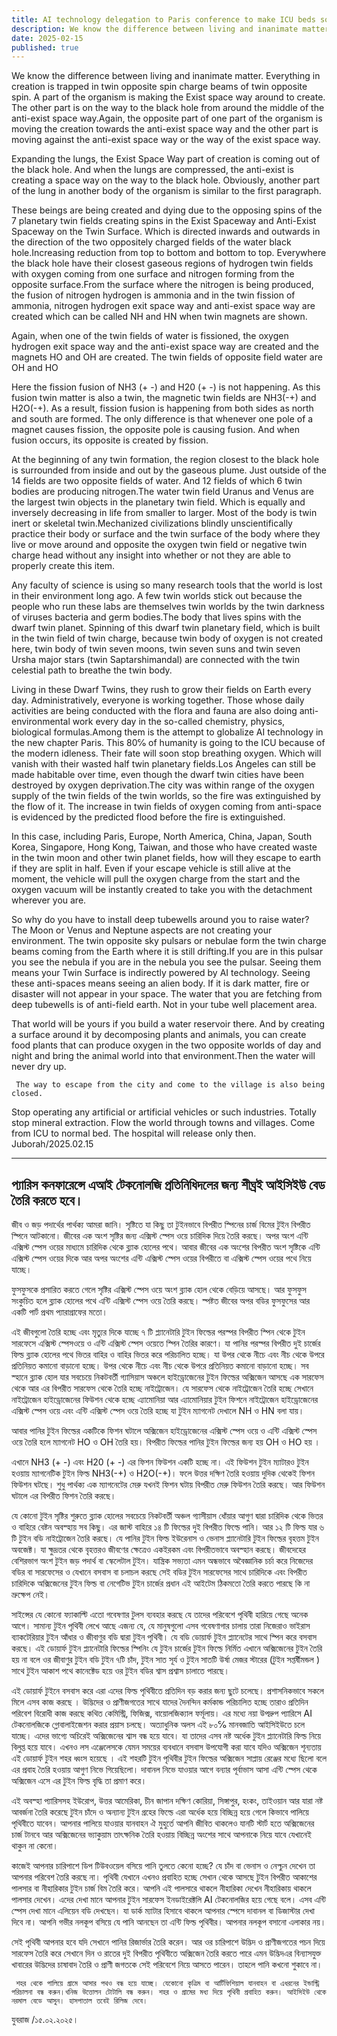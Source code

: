 ```yaml
---
title: AI technology delegation to Paris conference to make ICU beds soon
description: We know the difference between living and inanimate matter. Everything in creation is trapped in twin opposite spin charge beams of twin opposite spin. A part of the organism is making the Exist space way around to create. The other part is on the way to the black hole from around the middle of the anti-exist space way.
date: 2025-02-15
published: true
---
```


We know the difference between living and inanimate matter. Everything in creation is trapped in twin opposite spin charge beams of twin opposite spin. A part of the organism is making the Exist space way around to create. The other part is on the way to the black hole from around the middle of the anti-exist space way.Again, the opposite part of one part of the organism is moving the creation towards the anti-exist space way and the other part is moving against the anti-exist space way or the way of the exist space way.

Expanding the lungs, the Exist Space Way part of creation is coming out of the black hole. And when the lungs are compressed, the anti-exist is creating a space way on the way to the black hole.
Obviously, another part of the lung in another body of the organism is similar to the first paragraph.

These beings are being created and dying due to the opposing spins of the 7 planetary twin fields creating spins in the Exist Spaceway and Anti-Exist Spaceway on the Twin Surface. Which is directed inwards and outwards in the direction of the two oppositely charged fields of the water black hole.Increasing reduction from top to bottom and bottom to top. Everywhere the black hole  have their closest gaseous regions of hydrogen twin fields with oxygen coming from one surface and nitrogen forming from the opposite surface.From the surface where the nitrogen is being produced, the fusion of nitrogen hydrogen is ammonia and in the twin fission of ammonia, nitrogen hydrogen exit space way and anti-exist space way are created which can be called NH and HN when twin magnets are shown.

Again, when one of the twin fields of water is fissioned, the oxygen hydrogen exit space way and the anti-exist space way are created and the magnets HO and OH are created. The twin fields of opposite field water are OH and HO

Here the fission fusion of NH3 (+ -) and H20 (+ -) is not happening. As this fusion twin matter is also a twin, the magnetic twin fields are NH3(-+) and H2O(-+). As a result, fission fusion is happening from both sides as north and south are formed. The only difference is that whenever one pole of a magnet causes fission, the opposite pole is causing fusion. And when fusion occurs, its opposite is created by fission.

At the beginning of any twin formation, the region closest to the black hole is surrounded from inside and out by the gaseous plume. Just outside of the 14 fields are two opposite fields of water. And 12 fields of which 6 twin bodies are producing nitrogen.The water twin field Uranus and Venus are the largest twin objects in the planetary twin field. Which is equally and inversely decreasing in life from smaller to larger.
Most of the body is twin inert or skeletal twin.Mechanized civilizations blindly unscientifically practice their body or surface and the twin surface of the body where they live or move around and opposite the oxygen twin field or negative twin charge head without any insight into whether or not they are able to properly create this item.

Any faculty of science is using so many research tools that the world is lost in their environment long ago. A few twin worlds stick out because the people who run these labs are themselves twin worlds by the twin darkness of viruses bacteria and germ bodies.The body that lives spins with the dwarf twin planet.
Spinning of this dwarf twin planetary field, which is built in the twin field of twin charge, because twin body of oxygen is not created here, twin body of twin seven moons, twin seven suns and twin seven Ursha major stars (twin Saptarshimandal) are connected with the twin celestial path to breathe the twin body.

Living in these Dwarf Twins, they rush to grow their fields on Earth every day. Administratively, everyone is working together. Those whose daily activities are being conducted with the flora and fauna are also doing anti-environmental work every day in the so-called chemistry, physics, biological formulas.Among them is the attempt to globalize AI technology in the new chapter Paris.  This 80℅ of humanity is going to the ICU because of the modern idleness. Their fate will soon stop breathing oxygen. Which will vanish with their wasted half twin planetary fields.Los Angeles can still be made habitable over time, even though the dwarf twin cities have been destroyed by oxygen deprivation.The city was within range of the oxygen supply of the twin fields of the twin worlds, so the fire was extinguished by the flow of it. The increase in twin fields of oxygen coming from anti-space is evidenced by the predicted flood before the fire is extinguished.

In this case, including Paris, Europe, North America, China, Japan, South Korea, Singapore, Hong Kong, Taiwan, and those who have created waste in the twin moon and other twin planet fields, how will they escape to earth if they are split in half.
Even if your escape vehicle is still alive at the moment, the vehicle will pull the oxygen charge from the start and the oxygen vacuum will be instantly created to take you with the detachment wherever you are.

So why do you have to install deep tubewells around you to raise water? The Moon or Venus and Neptune aspects are not creating your environment. The twin opposite sky pulsars or nebulae form the twin charge beams coming from the Earth where it is still drifting.If you are in this pulsar you see the nebula if you are in the nebula you see the pulsar. Seeing them means your Twin Surface is indirectly powered by AI technology. Seeing these anti-spaces means seeing an alien body. If it is dark matter, fire or disaster will not appear in your space.
The water that you are fetching from deep tubewells is of anti-field earth. Not in your tube well placement area.

That world will be yours if you build a water reservoir there. And by creating a surface around it by decomposing plants and animals, you can create food plants that can produce oxygen in the two opposite worlds of day and night and bring the animal world into that environment.Then the water will never dry up.

     The way to escape from the city and come to the village is also being closed.
Stop operating any artificial or artificial vehicles or such industries. Totally stop mineral extraction. Flow the world through towns and villages. Come from ICU to normal bed. The hospital will release only then.
Juborah/2025.02.15

---

## প‍্যারিস কনফারেন্সে এআই টেকনোলজি প্রতিনিধিদলের জন‍্য শীঘ্রই আইসিইউ বেড তৈরি করতে হবে।

জীব ও জড় পদার্থের পার্থক্য আমরা জানি। সৃষ্টিতে যা কিছু তা টুইনভাবে বিপরীত স্পিনের চার্জ বিমের টুইন বিপরীত স্পিনে আটকানো। জীবের এক অংশ সৃষ্টির জন‍্য এক্সিস্ট স্পেস ওয়ে চারিদিক দিয়ে তৈরি করছে। অপর অংশ এন্টি এক্সিস্ট স্পেস ওয়ের মাধ‍্যমে চারিদিক থেকে ব্ল‍্যাক হোলের পথে। আবার জীবের এক অংশের বিপরীত অংশ সৃষ্টিকে এন্টি এক্সিস্ট স্পেস ওয়ের দিকে আর অপর অংশের এন্টি এক্সিস্ট স্পেস ওয়ের বিপরীতে বা এক্সিস্ট স্পেস ওয়ের পথে নিয়ে যাচ্ছে।

ফুসফুসকে প্রসারিত করতে গেলে সৃষ্টির এক্সিস্ট স্পেস ওয়ে অংশ ব্ল‍্যাক হোল থেকে বেড়িয়ে আসছে। আর ফুসফুস সংকুচিত হলে ব্ল‍্যাক হোলের পথে এন্টি এক্সিস্ট স্পেস ওয়ে তৈরি করছে।
স্পষ্টত জীবের অপর বডির ফুসফুসের আর একটি পার্ট প্রথম প‍্যারাগ্রাফের মতো।

এই জীবগুলো তৈরি হচ্ছে এবং মৃত‍্যুর দিকে যাচ্ছে ৭ টি প্ল‍্যানেটারি টুইন ফিল্ডের পরস্পর বিপরীত স্পিন থেকে টুইন সারফেসে এক্সিস্ট স্পেসওয়ে ও এন্টি এক্সিস্ট স্পেস ওয়েতে স্পিন তৈরির কারণে। যা পানির পরস্পর বিপরীত দুই চার্জের ফিল্ড ব্ল‍্যাক হোলের পথে ভিতর বাহির ও বাহির ভিতর করে পরিচালিত হচ্ছে।  যা উপর থেকে নীচে এবং নীচ থেকে উপরে প্রতিনিয়ত কমানো বাড়ানো হচ্ছে।  উপর থেকে নীচে এবং নীচ থেকে উপরে প্রতিনিয়ত কমানো বাড়ানো হচ্ছে। সব স্হানে ব্ল‍্যাক হোল যার সবচেয়ে নিকটবর্তী গ‍্যাসিয়াস অঞ্চলে হাইড্রোজেনের টুইন ফিল্ডের অক্সিজেন আসছে এক সারফেস থেকে আর এর বিপরীত সারফেস থেকে তৈরি হচ্ছে নাইট্রোজেন। যে সারফেস থেকে নাইট্রোজেন তৈরি হচ্ছে সেখানে নাইট্রোজেন হাইড্রোজেনের ফিউশন থেকে হচ্ছে এ‍্যামোনিয়া আর এ‍্যামোনিয়ার টুইন ফিশনে নাইট্রোজেন হাইড্রোজেনের এক্সিস্ট স্পেস ওয়ে এবং এন্টি এক্সিস্ট স্পেস ওয়ে তৈরি হচ্ছে যা টুইন ম‍্যাগনেট দেখালে NH ও HN বলা যায়।

আবার পানির টুইন ফিল্ডের একটিকে ফিশন ঘটালে অক্সিজেন হাইড্রোজেনের এক্সিস্ট স্পেস ওয়ে ও এন্টি এক্সিস্ট স্পেস ওয়ে তৈরি হলে ম‍্যাগনেট HO ও OH তৈরি হয়। বিপরীত ফিল্ডের পানির টুইন ফিল্ডের জন‍্য হয় OH ও HO হয় ।

এখানে NH3 (+ -)  এবং H20 (+ -)  এর ফিশন ফিউশন একটি হচ্ছে না। এই ফিউশন টুইন ম‍্যাটারও টুইন হওয়ায় ম‍্যাগনেটিক টুইন ফিল্ড NH3(-+) ও H2O(-+)। ফলে উত্তর দক্ষিণ তৈরি হওয়ায় দুদিক থেকেই ফিশন ফিউশন ঘটছে। শুধু পার্থক্য এক ম‍্যাগনেটের মেরু যখনই ফিশন ঘটায় বিপরীত মেরু ফিউশন তৈরি করছে। আর ফিউশন ঘটালে এর বিপরীত ফিশন তৈরি করছে।  

যে কোনো টুইন সৃষ্টির শুরুতে ব্ল‍্যাক হোলের সবচেয়ে নিকটবর্তী অঞ্চল গ‍্যাসীয়াস ধোঁয়ার আগুণ দ্বারা চারিদিক থেকে ভিতর ও বাহিরে বেষ্টন অবস্হায় সব কিছু। এর জাস্ট বাহিরে ১৪ টি ফিল্ডের দুই বিপরীত ফিল্ডে পানি। আর ১২ টি ফিল্ড যার ৬ টি টুইন বডি নাইট্রোজেন তৈরি করছে। যে পানির টুইন ফিল্ড ইউরেনাস ও ভেনাস প্ল‍্যানেটারি টুইন ফিল্ডের বৃহত্তম টুইন অবজেক্ট। যা ক্ষুদ্রতর থেকে বৃহত্তরও জীবণের ক্ষেত্রেও একইরকম এবং বিপরীতভাবে অবস্হান করছে।
জীবদেহের বেশিরভাগ অংশ টুইন জড় পদার্থ বা স্কেলেটাল টুইন। যান্ত্রিক সভ‍্যতা এমন অন্ধভাবে অবৈজ্ঞানিক চর্চা করে নিজেদের বডির বা সারফেসের ও যেখানে বসবাস বা চলাচল করছে সেই বডির টুইন সারফেসের সাথে চারিদিকে এবং বিপরীত চারিদিকে অক্সিজেনের টুইন ফিল্ড  বা নেগেটিভ টুইন চার্জের প্রধান এই আইটেম ঠিকমতো তৈরি করতে পারছে কি না ভ্রুক্ষেপ নেই।

সাইন্সের যে কোনো ফ‍্যাকাল্টি এতো গবেষণার টুলস ব‍্যবহার করছে যে তাদের পরিবেশে পৃথিবী হারিয়ে গেছে অনেক আগে। সামান‍্য টুইন পৃথিবী  লেখে আছে এজন‍্য যে, যে মানুষগুলো এসব গবেষণাগার চালায় তারা নিজেরাও ভাইরাস ব‍্যাকটেরিয়ার টুইন আঁধার ও জীবাণুর বডি দ্বারা  টুইন পৃথিবী। যে বডি ডোয়ার্ফ টুইন প্ল‍্যানেটের সাথে স্পিন করে বসবাস করছে। এই ডোয়ার্ফ টুইন প্ল‍্যানেটারি ফিল্ডের স্পিনিং যে টুইন চার্জের  টুইন ফিল্ডে নির্মিত এখানে অক্সিজেনের টুইন তৈরি হয় না বলে ওর জীবাণুর টুইন বডি টুইন ৭টি চাঁদ, টুইন সাত সূর্য ও টুইন সাতটি উর্ষা মেজর স্টারের (টুইন সপ্তর্ষীমন্ডল ) সাথে টুইন আকাশ পথে কানেক্টেড হয়ে ওর টুইন বডির শ্বাস প্রশ্বাস চালাতে পারছে।

এই ডোয়ার্ফ টুইনে বসবাস করে এরা এদের ফিল্ড পৃথিবীতে প্রতিদিন বড় করার জন‍্য ছুটে চলেছে। প্রশাসনিকভাবে সকলে মিলে এসব কাজ করছে । উদ্ভিদের ও প্রাণীজগতের সাথে যাদের দৈনন্দিন কর্মকান্ড পরিচালিত হচ্ছে তারাও প্রতিদিন পরিবেশ বিরোধী কাজ করছে কথিত কেমিস্ট্রি, ফিজিক্স, বায়োলজিক‍্যাল ফর্মূলায়। এর মধ‍্যে নয়া উপদ্রুপ প‍্যারিসে AI টেকনোলজিকে গ্লোবালাইজেশন  করার প্রয়াস চলছে।  অত‍্যাধুনিক অলস এই ৮০℅ মানবজাতি আইসিইউতে চলে যাচ্ছে। এদের ভাগ‍্যে অচিরেই অক্সিজেনের শ্বাস বন্ধ হয়ে যাবে। যা তাদের এসব নষ্ট  অর্ধেক টুইন প্ল‍্যানেটারি ফিল্ড নিয়ে বিলুপ্ত হয়ে যাবে। এখনও লস এঞ্জেলেসকে যেমন  সময়ের ব‍‍্যবধানে বসবাস উপযোগী করা যাবে যদিও অক্সিজেন শূন‍্যতায় এই ডোয়ার্ফ টুইন শহর ধ্বংস হয়েছে । এই শহরটি টুইন পৃথিবীর টুইন ফিল্ডের অক্সিজেন সাপ্লায় রেঞ্জের মধ‍্যে ছিলো বলে এর প্রবাহ তৈরি হওয়ায় আগুণ নিভে গিয়েছিলো। দাবানল নিভে যাওয়ার আগে বন‍্যার পূর্বাভাস আসা এন্টি স্পেস থেকে   অক্সিজেন এসে এর টুইন ফিল্ড বৃদ্ধি তা প্রমাণ করে।

এই অবস্হা প‍্যারিসসহ ইউরোপ, উত্তর আমেরিকা, চীন জাপান দক্ষিণ কোরিয়া, সিঙ্গাপুর, হংকং, তাইওয়ান আর যারা নষ্ট আবর্জনা তৈরি করেছে টুইন চাঁদে ও অন‍্যান‍্য টুইন গ্রহের ফিল্ডে এরা অর্ধেক হয়ে বিচ্ছিন্ন হয়ে গেলে কিভাবে পালিয়ে পৃথিবীতে যাবেন। আপনার পালিয়ে যাওয়ার যানবাহন  ঐ মুহুর্তে আপনি জীবিত থাকলেও যানটি স্টার্ট হতে অক্সিজেনের চার্জ টানবে আর অক্সিজেনের ভ‍্যাকুয়াম তাৎক্ষনিক তৈরি হওয়ায় বিচ্ছিন্ন অংশের সাথে আপনাকে নিয়ে যাবে যেখানেই থাকুন না কেনো। 

কাজেই আপনার চারিপাশে ডিপ টিউবওয়েল বসিয়ে পানি তুলতে কেনো হচ্ছে? যে চাঁদ বা ভেনাস ও নেপ্চুন দেখেন তা আপনার পরিবেশ তৈরি করছে না। পৃথিবী যেখানে এখনও প্রবাহিত হচ্ছে সেখান থেকে আসছে টুইন বিপরীত  আকাশের পালসার বা নীহারিকার টুইন চার্জ বিম তৈরি করে। আপনি এই পালসারে থাকলে নীহারিকা দেখেন নীহারিকায় থাকলে পালসার দেখেন। এদের দেখা মানে আপনার টুইন সারফেস ইনডাইরেক্টলি AI টেকনোলজির হয়ে গেছে বলে। এসব এন্টি স্পেস দেখা মানে এলিয়েন বডি দেখছেন। যা ডার্ক ম‍্যাটার হিসাবে থাকলে আপনার স্পেসে দাবানল বা ডিজাস্টার দেখা দিবে না। আপনি গভীর নলকূপ বসিয়ে যে পানি আনছেন তা এন্টি ফিল্ড পৃথিবীর। আপনার নলকূপ বসানো এলাকার নয়।

সেই পৃথিবী আপনার হবে যদি সেখানে পানির রিজার্ভার তৈরি করেন। আর ওর চারিপাশে উদ্ভিদ ও প্রাণীজগতের পচন দিয়ে সারফেস তৈরি করে সেখানে দিন ও রাতের দুই বিপরীত পৃথিবীতে অক্সিজেন তৈরি করতে পারে এমন উদ্ভিদএর বিন‍্যাসযুক্ত খাবারের উদ্ভিদের চাষাবাদ তৈরি ও প্রাণী জগতকে সেই পরিবেশে নিয়ে আসতে পারেন।  তাহলে পানি কখনো শুকাবে না।  

     শহর থেকে পালিয়ে গ্রামে আসার পথও বন্ধ হয়ে যাচ্ছে। যেকোনো কৃত্রিম বা আর্টিফিশিয়াল যানবাহন বা এধরনের ইন্ডাস্ট্রি পরিচালনা বন্ধ করুন।খনিজ উত্তোলন টোটালি বন্ধ করুন। শহর ও গ্রামের মধ‍্য দিয়ে পৃথিবী প্রবাহিত করুন। আইসিইউ থেকে নরমাল বেডে আসুন। হাসপাতাল তবেই রিলিজ দেবে। 
যুবরাজ /১৫.০২.২০২৫।
